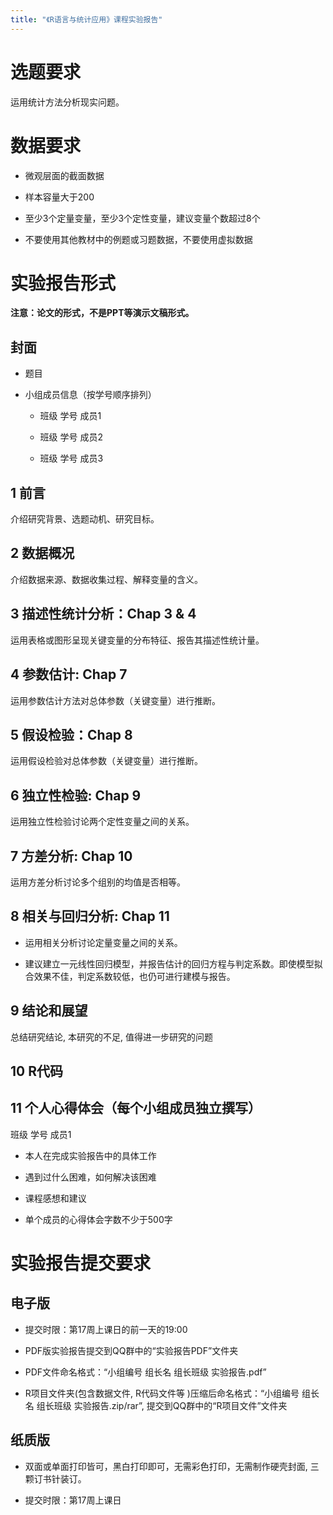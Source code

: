 ```yaml
---
title: "《R语言与统计应用》课程实验报告"
---
```


# 选题要求

运用统计方法分析现实问题。

# 数据要求

-   微观层面的截面数据

-   样本容量大于200

-   至少3个定量变量，至少3个定性变量，建议变量个数超过8个

-   不要使用其他教材中的例题或习题数据，不要使用虚拟数据

# 实验报告形式

**注意：论文的形式，不是PPT等演示文稿形式。**


## 封面

-   题目

-   小组成员信息（按学号顺序排列）

    -   班级 学号 成员1

    -   班级 学号 成员2

    -   班级 学号 成员3

## 1 前言

介绍研究背景、选题动机、研究目标。

## 2 数据概况

介绍数据来源、数据收集过程、解释变量的含义。

## 3 描述性统计分析：Chap 3 & 4

运用表格或图形呈现关键变量的分布特征、报告其描述性统计量。

## 4 参数估计: Chap 7

运用参数估计方法对总体参数（关键变量）进行推断。

## 5 假设检验：Chap 8

运用假设检验对总体参数（关键变量）进行推断。

## 6 独立性检验: Chap 9

运用独立性检验讨论两个定性变量之间的关系。

## 7 方差分析: Chap 10

运用方差分析讨论多个组别的均值是否相等。

## 8 相关与回归分析: Chap 11

- 运用相关分析讨论定量变量之间的关系。

- 建议建立一元线性回归模型，并报告估计的回归方程与判定系数。即使模型拟合效果不佳，判定系数较低，也仍可进行建模与报告。

## 9 结论和展望

总结研究结论, 本研究的不足, 值得进一步研究的问题

## 10 R代码

## 11 个人心得体会（每个小组成员独立撰写）

班级 学号 成员1

-   本人在完成实验报告中的具体工作

-   遇到过什么困难，如何解决该困难

-   课程感想和建议

-   单个成员的心得体会字数不少于500字

# 实验报告提交要求

## 电子版

-   提交时限：第17周上课日的前一天的19:00

-   PDF版实验报告提交到QQ群中的“实验报告PDF”文件夹

  -   PDF文件命名格式：“小组编号 组长名 组长班级 实验报告.pdf”

-   R项目文件夹(包含数据文件, R代码文件等 )压缩后命名格式：“小组编号 组长名 组长班级 实验报告.zip/rar”, 提交到QQ群中的“R项目文件”文件夹

## 纸质版

-   双面或单面打印皆可，黑白打印即可，无需彩色打印，无需制作硬壳封面, 三颗订书针装订。

-   提交时限：第17周上课日





